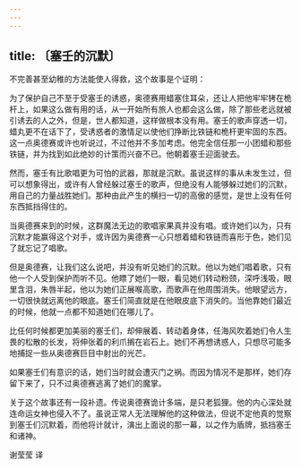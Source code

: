 ```yaml
---
---
---
```

title: 〔塞壬的沉默〕
---




不完善甚至幼稚的方法能使人得救，这个故事是个证明：

为了保护自己不至于受塞壬的诱惑，奥德赛用蜡塞住耳朵，还让人把他牢牢铐在桅杆上，如果这么做有用的话，从一开始所有旅人也都会这么做，除了那些老远就被引诱去的人之外，但是，世人都知道，这样做根本没有用。塞壬的歌声穿透一切，蜡丸更不在话下了，受诱惑者的激情足以使他们挣断比铁链和桅杆更牢固的东西。这一点奥德赛或许也听说过，不过他并不多加考虑。他完全信任那一小团蜡和那些铁链，并为找到如此绝妙的计策而兴奋不已。他朝着塞壬迎面驶去。

然而，塞壬有比歌唱更为可怕的武器，那就是沉默。虽说这样的事从未发生过，但可以想象得出，或许有人曾经躲过塞壬的歌声，但绝没有人能够躲过她们的沉默，用自己的力量战胜她们。那种由此产生的横扫一切的高傲的感觉，是世上没有任何东西抵挡得住的。

当奥德赛来到的时候，这群魔法无边的歌唱家果真并没有唱。或许她们以为，只有沉默才能赢得这个对手，或许因为奥德赛一心只想着蜡和铁链而喜形于色，她们见了就忘记了唱歌。

但是奥德赛，让我们这么说吧，并没有听见她们的沉默。他以为她们唱着歌，只有他一个人受到保护而听不见。他瞟了她们一眼，看见她们转动粉颈，深呼浅吸，眼里含泪，朱唇半起，他以为她们正展喉高歌，而歌声在他周围消失。他眼望远方，一切很快就远离他的眼底。塞壬们简直就是在他眼皮底下消失的。当他靠她们最近的时候，他就一点都不知道她们在哪儿了。

比任何时候都更加美丽的塞壬们，却伸展着、转动着身体，任海风吹着她们令人生畏的松散的长发，将伸张着的利爪搁在岩石上。她们不再想诱惑人，只想尽可能多地捕捉一些从奥德赛巨目中射出的光芒。

如果塞壬们有意识的话，她们当时就会遭灭门之祸。而因为情况不是那样，她们存留下来了，只不过奥德赛逃离了她们的魔掌。

关于这个故事还有一段补遗。传说奥德赛诡计多端，是只老狐狸。他的内心深处就连命运女神也侵入不了。虽说正常人无法理解他的这种做法，但说不定他真的觉察到塞壬们沉默着，而他将计就计，演出上面说的那一幕，以之作为盾牌，抵挡塞壬和诸神。

谢莹莹 译